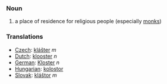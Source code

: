 ===Noun===
#a place of residence for religious people (especially [[monk]]s)

=== Translations ===

*[[Czech]]: [[klášter]]  ''m''
*[[Dutch]]: [[klooster]] ''n''
*[[German]]: [[Kloster]] ''n''
*[[Hungarian]]: [[kolostor]]
*[[Slovak]]: [[kláštor]]  ''m''